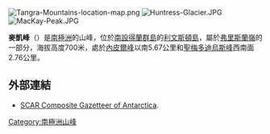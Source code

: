[[Image:Tangra-Mountains-location-map.png|thumb]]
[[Image:Huntress-Glacier.JPG|thumb]]
[[Image:MacKay-Peak.JPG|thumb]]

'''麥凱峰'''（{{lang-en|MacKay Peak}}）是[[南極洲|南極洲]]的山峰，位於[[南設得蘭群島|南設得蘭群島]]的[[利文斯頓島|利文斯頓島]]，屬於[[弗里斯蘭嶺|弗里斯蘭嶺]]的一部分，海拔高度700米，處於[[內皮爾峰|內皮爾峰]]以南5.67公里和[[聖梅多迪烏斯峰|聖梅多迪烏斯峰]]西南面2.76公里。

{{coord|62|43|16|S|60|17|57.5|W|display=title}}

==外部連結==
* [http://data.aad.gov.au/aadc/gaz/scar/ SCAR Composite Gazetteer of Antarctica]{{WebCite|url=https://www.webcitation.org/5ug2CfC7m?url=http://data.aad.gov.au/aadc/gaz/scar/ |date=20101202140255 |dateformat=iso }}.

{{Antarctica-geo-stub}}
[[Category:南極洲山峰|Category:南極洲山峰]]